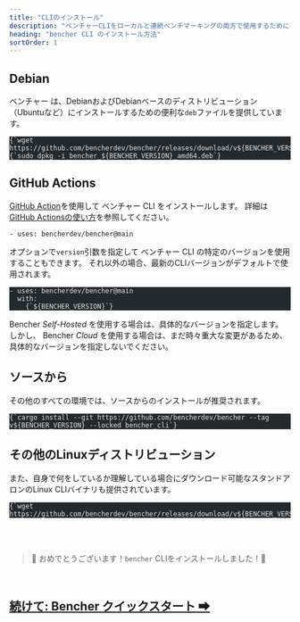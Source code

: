 ```yaml
---
title: "CLIのインストール"
description: "ベンチャーCLIをローカルと連続ベンチマーキングの両方で使用するためにインストールします"
heading: "bencher CLI のインストール方法"
sortOrder: 1
---
```



## Debian

ベンチャー は、DebianおよびDebianベースのディストリビューション（Ubuntuなど）にインストールするための便利な`deb`ファイルを提供しています。

<pre class="astro-code github-dark" style="background-color: rgb(36, 41, 46); overflow-x: auto;" tabindex="0" data-darkreader-inline-bgcolor=""><code><span class="line"><span style="color: rgb(225, 228, 232);" data-darkreader-inline-color="">{`wget https://github.com/bencherdev/bencher/releases/download/v${BENCHER_VERSION}/bencher_${BENCHER_VERSION}_amd64.deb`}</span></span>
<span class="line"><span style="color: rgb(225, 228, 232);" data-darkreader-inline-color="">{`sudo dpkg -i bencher_${BENCHER_VERSION}_amd64.deb`}</span></span></code></pre>

## GitHub Actions

[GitHub Action](https://github.com/marketplace/actions/bencher-cli)を使用して ベンチャー CLI をインストールします。
詳細は[GitHub Actionsの使い方](/docs/ja/how-to/github-actions)を参照してください。

```
- uses: bencherdev/bencher@main
```

オプションで`version`引数を指定して ベンチャー CLI の特定のバージョンを使用することもできます。
それ以外の場合、最新のCLIバージョンがデフォルトで使用されます。

<pre class="astro-code github-dark" style="background-color: rgb(36, 41, 46); overflow-x: auto;" tabindex="0" data-darkreader-inline-bgcolor=""><code><span class="line"><span style="color: rgb(225, 228, 232);" data-darkreader-inline-color="">- uses: bencherdev/bencher@main</span></span>
<span class="line"><span style="color: rgb(225, 228, 232);" data-darkreader-inline-color="">  with:</span></span>
<span class="line"><span style="color: rgb(225, 228, 232);" data-darkreader-inline-color="">    {`${BENCHER_VERSION}`}</span></span></code></pre>

Bencher *Self-Hosted* を使用する場合は、具体的なバージョンを指定します。
しかし、 Bencher *Cloud* を使用する場合は、まだ時々重大な変更があるため、具体的なバージョンを指定しないでください。

## ソースから

その他のすべての環境では、ソースからのインストールが推奨されます。

<pre class="astro-code github-dark" style="background-color: rgb(36, 41, 46); overflow-x: auto;" tabindex="0" data-darkreader-inline-bgcolor=""><code><span class="line"><span style="color: rgb(225, 228, 232);" data-darkreader-inline-color="">{`cargo install --git https://github.com/bencherdev/bencher --tag v${BENCHER_VERSION} --locked bencher_cli`}</span></span></code></pre>

## その他のLinuxディストリビューション

また、自身で何をしているか理解している場合にダウンロード可能なスタンドアロンのLinux CLIバイナリも提供されています。

<pre class="astro-code github-dark" style="background-color: rgb(36, 41, 46); overflow-x: auto;" tabindex="0" data-darkreader-inline-bgcolor=""><code><span class="line"><span style="color: rgb(225, 228, 232);" data-darkreader-inline-color="">{`wget https://github.com/bencherdev/bencher/releases/download/v${BENCHER_VERSION}/bencher`}</span></span></code></pre>

<br/>
<br/>

> 🐰 おめでとうございます！<code>bencher</code> CLIをインストールしました！🎉

<br/>

<h2><a href="/docs/ja/tutorial/quick-start">続けて: Bencher クイックスタート ➡</a></h2>
